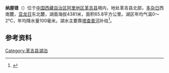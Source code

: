 {{ViewTibetanScript}}
{{Infobox_lake
 |湖泊名稱 =纳屋错
 |湖泊照片 = 
 |湖泊照片標題 = 
 |測深圖 =
 |測深圖標題 =
 |湖泊所在地 = [[中国|中国]][[西藏|西藏]]
 |座標 = {{coord |32|49|N|82|12|E|display=inline,title|scale:500000_type:waterbody_region:CN}}
 |湖泊類別 = [[咸水湖|咸水湖]]
 |流入 =[[塔查普河|塔查普河]]
 |流出 = 
 |集水區面積 =1806.2平方公里
 |集水區國家 =
 |湖泊長度 =23.5公里
 |湖泊闊度 = 最大5.3公里<br />平均2.8公里
 |湖泊面積 =65.8平方公里
 |平均深度 = 
 |最深深度 = 
 |水體體積 = 
 |湖水停留時間 =
 |湖岸線長度 =
 |海拔高度 = 4381米
 |湖中島嶼 =
 |湖邊城鎮 =
}}
{{Location map
 |China Tibet Ngari
 |mark=<!--dot-->Blue pog.svg
 |lat_deg=32|lat_min=49|lat_sec =
 |lon_deg=82|lon_min=12|lon_sec =
 |caption=纳屋错在[[西藏|西藏]]的位置。
 |position=right
 |width=350
 |float=right
}}
'''纳屋错'''（{{bo|z=ནའུ་མཚོ|w=na'u mtsho|t=Nau Tso}}）位于[[中国|中国]][[西藏自治区|西藏自治区]][[阿里地区|阿里地区]][[革吉县|革吉县]]境内，地处革吉县北部，[[多杂日|多杂日]]西南麓，[[亚龙日|亚龙日]]东北麓，湖面海拔4381米，面积65.8平方公里。湖区年均气温0～2℃，年均降水量100毫米。湖水主要靠[[塔查普河|塔查普河]]补给<ref>{{cite book zh |author=王苏民 窦鸿身 |title=中国湖泊志 |format=M |edition=1 |location=北京 |publisher=科学出版社 |date=1998|pages=425|id= ISBN 7-03-006706-1}}</ref>。
==参考资料==
{{reflist}}

[[Category:革吉县湖泊|Category:革吉县湖泊]]
